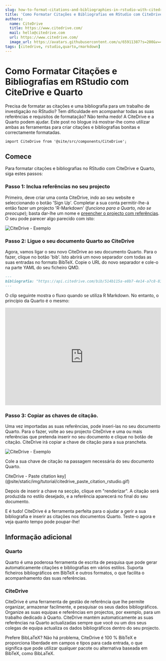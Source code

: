 ```yaml
---
slug: how-to-format-citations-and-bibliographies-in-rstudio-with-citedrive-and-quarto
title: 'Como Formatar Citações e Bibliografias em RStudio com CiteDrive e Quarto'
authors:
  name: CiteDrive
  title: https://www.citedrive.com/
  mail: hello@citedrive.com
  url: https://www.citedrive.com/
  image_url: https://avatars.githubusercontent.com/u/65911387?s=200&v=4
tags: [citedrive, rstudio,quarto,rmarkdown]
---
```


# Como Formatar Citações e Bibliografias em RStudio com CiteDrive e Quarto


Precisa de formatar as citações e uma bibliografia para um trabalho de investigação no RStudio? Tem dificuldade em acompanhar todas as suas referências e requisitos de formatação? Não tenha medo! A CiteDrive e a Quarto podem ajudar. Este post no blogue irá mostrar-lhe como utilizar ambas as ferramentas para criar citações e bibliografias bonitas e correctamente formatadas.

```mdx-code-block
import CiteDrive from '@site/src/components/CiteDrive';
```
<CiteDrive /> 

## Comece

Para formatar citações e bibliografias no RStudio com CiteDrive e Quarto, siga estes passos:


### Passo 1: Inclua referências no seu projecto

Primeiro, deve criar uma conta CiteDrive, indo ao seu website e seleccionando o botão 'Sign Up'. Completar a sua conta permitir-lhe-á então fazer um projecto 'R-Markdown' (*funciona para a Quarto, não se preocupe*); basta dar-lhe um nome e [preencher o projecto com referências](https://citedrive.medium.com/adding-bibliographic-references-to-rstudio-using-citedrive-create-citations-in-r-markdown-or-9b1e1ab59cf6). O seu pode parecer algo parecido com isto:

![CiteDrive - Exemplo](@site/static/img/tutorial/citedrive_project_example.png)

### Passo 2: Ligue o seu documento Quarto ao CiteDrive

Agora, vamos ligar o seu novo CiteDrive ao seu documento Quarto. Para o fazer, clique no botão 'bib'. Isto abrirá um novo separador com todas as suas entradas no formato BibTeX. Copie o URL do novo separador e cole-o na parte YAML do seu ficheiro QMD.


````md
---
bibliografia: "https://api.citedrive.com/bib/514b115a-e8b7-4e14-a7c8-83e88337ad12/references.bib?x=eyJpZCI6ICI1MTRiFTE1YS1lOGI3LTRlMTQtYTdjOC04M2U4ODMzN2FkMTIiLCAidXNlciI6ICI5NzgiLCAic2lnbmF0dXJlIjogIjBkZDgzNGM1NDg2YzE2MTRhYTUzZDAyNmI1YjFhZjgxNTg3ODc4NDQ3Yzk1ODQ1ZWI2ZTA5UTQ5YTFlNDdlMGIifQ==.bib"
---
````

O clip seguinte mostra o fluxo quando se utiliza R Markdown. No entanto, o princípio da Quarto é o mesmo:

<iframe width="100%" height="315" src="https://www.youtube.com/embed/7ON96F0GD-Y" title="YouTube video player" frameborder="0" allow="accelerometer; autoplay; clipboard-write; encrypted-media; giroscópio; picture-in-picture" allowfullscreen></iframe>

### Passo 3: Copiar as chaves de citação.

Uma vez importadas as suas referências, pode inseri-las no seu documento Quarto. Para o fazer, volte ao seu projecto CiteDrive e uma ou mais referências que pretenda inserir no seu documento e clique no botão de citação. CiteDrive irá copiar a chave de citação para a sua prancheta.

![CiteDrive - Exemplo](@site/static/img/tutorial/citedrive_copy_citation.gif)

Cole a sua chave de citação na passagem necessária do seu documento Quarto.

CiteDrive - Paste citation key](@site/static/img/tutorial/citedrive_paste_citation_rstudio.gif)


Depois de inserir a chave na secção, clique em "renderizar". A citação será produzida no estilo desejado, e a referência aparecerá no final do seu documento.

E é tudo! CiteDrive é a ferramenta perfeita para o ajudar a gerir a sua bibliografia e inserir as citações nos documentos Quarto. Teste-o agora e veja quanto tempo pode poupar-lhe!

## Informação adicional

### Quarto
Quarto é uma poderosa ferramenta de escrita de pesquisa que pode gerar automaticamente citações e bibliografias em vários estilos. Suporta ficheiros bibliográficos em BibTeX e outros formatos, o que facilita o acompanhamento das suas referências.


### CiteDrive
CiteDrive é uma ferramenta de gestão de referência que lhe permite organizar, armazenar facilmente, e pesquisar os seus dados bibliográficos. Organize as suas equipas e referências em projectos, por exemplo, para um trabalho dedicado à Quarto. CiteDrive mantém automaticamente as suas referências na Quarto actualizadas sempre que você ou um dos seus colegas de equipa actualiza os dados bibliográficos dentro do seu projecto.

Prefere BibLaTeX? Não há problema, CiteDrive é 100 % BibTeX e proporciona liberdade em campos e tipos para cada entrada, o que significa que pode utilizar qualquer pacote ou alternativa baseada em BibTeX, como BibLaTeX.
